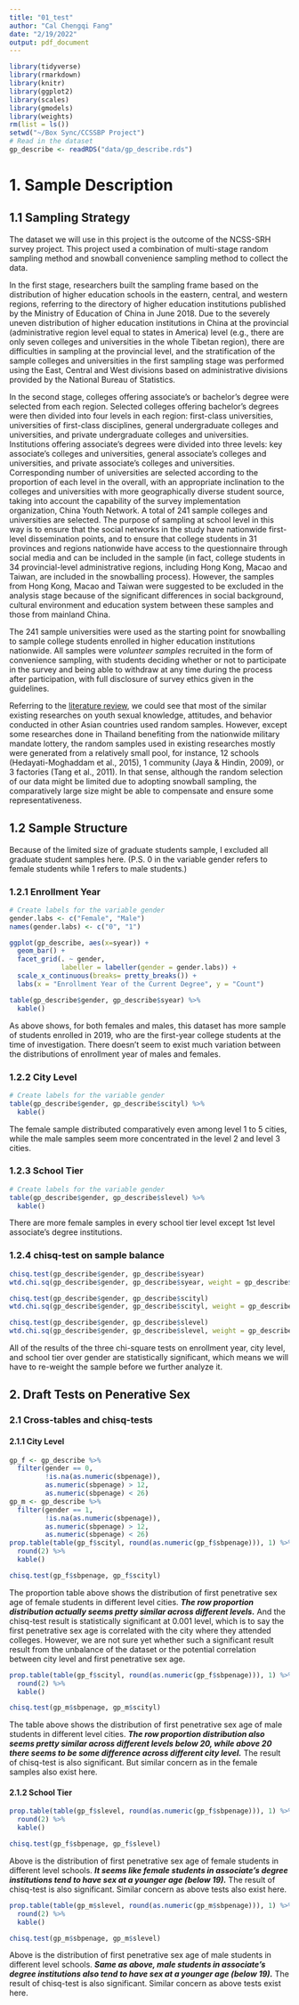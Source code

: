 ```yaml
---
title: "01_test"
author: "Cal Chengqi Fang"
date: "2/19/2022"
output: pdf_document
---
```


```r
library(tidyverse)
library(rmarkdown)
library(knitr)
library(ggplot2)
library(scales)
library(gmodels)
library(weights)
rm(list = ls())
setwd("~/Box Sync/CCSSBP Project")
# Read in the dataset
gp_describe <- readRDS("data/gp_describe.rds")
```

# 1. Sample Description
## 1.1 Sampling Strategy
The dataset we will use in this project is the outcome of the NCSS-SRH survey project. This project used a combination of multi-stage random sampling method and snowball convenience sampling method to collect the data. 

In the first stage, researchers built the sampling frame based on the distribution of higher education schools in the eastern, central, and western regions, referring to the directory of higher education institutions published by the Ministry of Education of China in June 2018. Due to the severely uneven distribution of higher education institutions in China at the provincial (administrative region level equal to states in America) level (e.g., there are only seven colleges and universities in the whole Tibetan region), there are difficulties in sampling at the provincial level, and the stratification of the sample colleges and universities in the first sampling stage was performed using the East, Central and West divisions based on administrative divisions provided by the National Bureau of Statistics. 

In the second stage, colleges offering associate's or bachelor's degree were selected from each region. Selected colleges offering bachelor's degrees were then divided into four levels in each region: first-class universities, universities of first-class disciplines, general undergraduate colleges and universities, and private undergraduate colleges and universities. Institutions offering associate's degrees were divided into three levels: key associate's colleges and universities, general associate's colleges and universities, and private associate's colleges and universities. Corresponding number of universities are selected according to the proportion of each level in the overall, with an appropriate inclination to the colleges and universities with more geographically diverse student source, taking into account the capability of the survey implementation organization, China Youth Network. A total of 241 sample colleges and universities are selected. The purpose of sampling at school level in this way is to ensure that the social networks in the study have nationwide first-level dissemination points, and to ensure that college students in 31 provinces and regions nationwide have access to the questionnaire through social media and can be included in the sample (in fact, college students in 34 provincial-level administrative regions, including Hong Kong, Macao and Taiwan, are included in the snowballing process). However, the samples from Hong Kong, Macao and Taiwan were suggested to be excluded in the analysis stage because of the significant differences in social background, cultural environment and education system between these samples and those from mainland China. 

The 241 sample universities were used as the starting point for snowballing to sample college students enrolled in higher education institutions nationwide. All samples were *volunteer samples* recruited in the form of convenience sampling, with students deciding whether or not to participate in the survey and being able to withdraw at any time during the process after participation, with full disclosure of survey ethics given in the guidelines.    

Referring to the [literature review](https://docs.google.com/spreadsheets/d/1v9XOB-lS4rFisT7RmA-kim8wW2pZCGIyJu7bzNWwmGo/edit?usp=sharing), we could see that most of the similar existing researches on youth sexual knowledge, attitudes, and behavior conducted in other Asian countries used random samples. However, except some researches done in Thailand benefiting from the nationwide military mandate lottery, the random samples used in existing researches mostly were generated from a relatively small pool, for instance, 12 schools (Hedayati-Moghaddam et al., 2015), 1 community (Jaya & Hindin, 2009), or 3 factories (Tang et al., 2011). In that sense, although the random selection of our data might be limited due to adopting snowball sampling, the comparatively large size might be able to compensate and ensure some representativeness.  
    
## 1.2 Sample Structure
Because of the limited size of graduate students sample, I excluded all graduate student samples here. (P.S. 0 in the variable gender refers to female students while 1 refers to male students.)
    
### 1.2.1 Enrollment Year       
```r
# Create labels for the variable gender
gender.labs <- c("Female", "Male")
names(gender.labs) <- c("0", "1")

ggplot(gp_describe, aes(x=syear)) +
  geom_bar() +
  facet_grid(. ~ gender,
             labeller = labeller(gender = gender.labs)) +
  scale_x_continuous(breaks= pretty_breaks()) + 
  labs(x = "Enrollment Year of the Current Degree", y = "Count")
```
```r
table(gp_describe$gender, gp_describe$syear) %>% 
  kable()
```
As above shows, for both females and males, this dataset has more sample of students enrolled in 2019, who are the first-year college students at the time of investigation. There doesn't seem to exist much variation between the distributions of enrollment year of males and females.    
    
### 1.2.2 City Level
```r
# Create labels for the variable gender
table(gp_describe$gender, gp_describe$scityl) %>% 
  kable()
```
The female sample distributed comparatively even among level 1 to 5 cities, while the male samples seem more concentrated in the level 2 and level 3 cities.       

### 1.2.3 School Tier   
```r
# Create labels for the variable gender
table(gp_describe$gender, gp_describe$slevel) %>% 
  kable()
```
There are more female samples in every school tier level except 1st level associate's degree institutions. 

### 1.2.4 chisq-test on sample balance
```r
chisq.test(gp_describe$gender, gp_describe$syear)
wtd.chi.sq(gp_describe$gender, gp_describe$syear, weight = gp_describe$weight)

chisq.test(gp_describe$gender, gp_describe$scityl)
wtd.chi.sq(gp_describe$gender, gp_describe$scityl, weight = gp_describe$weight)

chisq.test(gp_describe$gender, gp_describe$slevel)
wtd.chi.sq(gp_describe$gender, gp_describe$slevel, weight = gp_describe$weight)
```
All of the results of the three chi-square tests on enrollment year, city level, and school tier over gender are statistically significant, which means we will have to re-weight the sample before we further analyze it.      

## 2. Draft Tests on Penerative Sex
### 2.1 Cross-tables and chisq-tests
#### 2.1.1 City Level   

```r
gp_f <- gp_describe %>% 
  filter(gender == 0,
         !is.na(as.numeric(sbpenage)),
         as.numeric(sbpenage) > 12,
         as.numeric(sbpenage) < 26)
gp_m <- gp_describe %>% 
  filter(gender == 1,
         !is.na(as.numeric(sbpenage)),
         as.numeric(sbpenage) > 12,
         as.numeric(sbpenage) < 26)
prop.table(table(gp_f$scityl, round(as.numeric(gp_f$sbpenage))), 1) %>% 
  round(2) %>% 
  kable()
```
```r
chisq.test(gp_f$sbpenage, gp_f$scityl)
```
The proportion table above shows the distribution of first penetrative sex age of female students in different level cities. ***The row proportion distribution actually seems pretty similar across different levels.*** And the chisq-test result is statistically significant at 0.001 level, which is to say the first penetrative sex age is correlated with the city where they attended colleges. However, we are not sure yet whether such a significant result result from the unbalance of the dataset or the potential correlation between city level and first penetrative sex age.        
```r
prop.table(table(gp_f$scityl, round(as.numeric(gp_f$sbpenage))), 1) %>% 
  round(2) %>% 
  kable()

chisq.test(gp_m$sbpenage, gp_m$scityl)
```
The table above shows the distribution of first penetrative sex age of male students in different level cities. ***The row proportion distribution also seems pretty similar across different levels below 20, while above 20 there seems to be some difference across different city level.*** The result of chisq-test is also significant. But similar concern as in the female samples also exist here.        

#### 2.1.2 School Tier        
```r
prop.table(table(gp_f$slevel, round(as.numeric(gp_f$sbpenage))), 1) %>% 
  round(2) %>% 
  kable()

chisq.test(gp_f$sbpenage, gp_f$slevel)
```
Above is the distribution of first penetrative sex age of female students in different level schools. ***It seems like female students in associate's degree institutions tend to have sex at a younger age (below 19).*** The result of chisq-test is also significant. Similar concern as above tests also exist here.        
```r
prop.table(table(gp_m$slevel, round(as.numeric(gp_m$sbpenage))), 1) %>% 
  round(2) %>% 
  kable()

chisq.test(gp_m$sbpenage, gp_m$slevel)
```
Above is the distribution of first penetrative sex age of male students in different level schools. ***Same as above, male students in associate's degree institutions also tend to have sex at a younger age (below 19).*** The result of chisq-test is also significant. Similar concern as above tests exist here.        



















